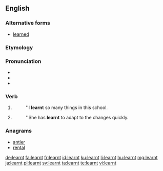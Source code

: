 ==English==

===Alternative forms===
* [[learned]] {{qualifier|Standard US English spelling|Canadian}}

===Etymology===
{{suffix|learn|t}}

===Pronunciation===
* {{audio|en-uk-learnt.ogg|Audio (UK)|lang=en}}
* {{IPA|/ˈlɜːnt/}}
* {{rhymes|ɜː(r)nt}}

===Verb===
{{head|en}}

# {{context|British|AAVE|Ireland|Australia|New Zealand|alternative in|_|Canada|lang=en}} {{en-simple past of|learn}}
#: ''I '''learnt'''  so many things in this school.
# {{context|UK|AAVE|Ireland|Australia|New Zealand|alternative in|_|Canada|lang=en}} {{past participle of|learn|lang=en}}
#: ''She has '''learnt''' to adapt to the changes quickly.

===Anagrams===
* [[antler#English|antler]]
* [[rental#English|rental]]

[[de:learnt]]
[[fa:learnt]]
[[fr:learnt]]
[[id:learnt]]
[[ku:learnt]]
[[li:learnt]]
[[hu:learnt]]
[[mg:learnt]]
[[ja:learnt]]
[[pl:learnt]]
[[sv:learnt]]
[[ta:learnt]]
[[te:learnt]]
[[vi:learnt]]